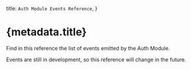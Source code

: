 
  title: `Auth Module Events Reference`,
}

# {metadata.title}

Find in this reference the list of events emitted by the Auth Module.

<Note type="soon">

Events are still in development, so this reference will change in the future.

</Note>

<EventsTable />